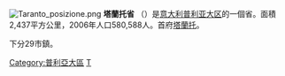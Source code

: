 {{Unreferenced|time=2019-01-25T11:51:09+00:00}}
[[File:Taranto_posizione.png|right]]
'''塔蘭托省''' （{{lang-it|Provincia di Taranto}}）是[[意大利|意大利]][[普利亚大区|普利亚大区]]的一個省。面積2,437平方公里，2006年人口580,588人。首府[[塔蘭托|塔蘭托]]。

下分29市鎮。

{{Apulia}}
{{塔蘭托省市鎮}}
{{Authority control}}

[[Category:普利亞大區|Category:普利亞大區]]
[[Category:意大利省份|T]]